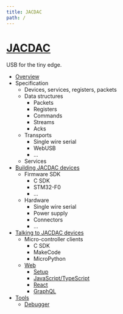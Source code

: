 ```yaml
---
title: JACDAC
path: /
---
```


# [JACDAC](https://microsoft.github.io/jacdac-ts)

USB for the tiny edge.

* [Overview](/overview)
* Specification
    * Devices, services, registers, packets
    * Data structures
        * Packets
        * Registers
        * Commands
        * Streams
        * Acks
    * Transports
        * Single wire serial
        * WebUSB
        * ...
    * Services
* [Building JACDAC devices](/servers)
    * Firmware SDK
        * C SDK
        * STM32-F0
        * ...
    * Hardware
        * Single wire serial
        * Power supply
        * Connectors
        * ...
* [Talking to JACDAC devices](/clients)
    * Micro-controller clients
        * C SDK
        * MakeCode
        * MicroPython
    * [Web](/clients/web)
        * [Setup](/clients/web/setup)
        * [JavaScript/TypeScript](/clients/web/javascript)
        * [React](/clients/web/react)
        * [GraphQL](/clients/web/graphql)
* [Tools](/tools)
    * [Debugger](/debugger)

